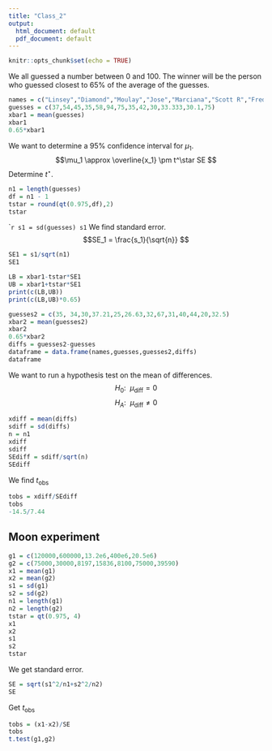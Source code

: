 ```yaml
---
title: "Class_2"
output:
  html_document: default
  pdf_document: default
---
```


```r
knitr::opts_chunk$set(echo = TRUE)
```

We all guessed a number between 0 and 100. The winner will be the person who guessed closest to 65% of the average of the guesses.

```r
names = c("Linsey","Diamond","Moulay","Jose","Marciana","Scott R","Fredy","Mehmet","Samuel","Matt","Jose R","Chad","Orina")
guesses = c(37,54,45,35,58,94,75,35,42,30,33.333,30.1,75)
xbar1 = mean(guesses)
xbar1
0.65*xbar1
```
We want to determine a 95% confidence interval for $\mu_1$.
$$\mu_1 \approx \overline{x_1} \pm t^\star SE $$
Determine $t^\star$.
```r
n1 = length(guesses)
df = n1 - 1
tstar = round(qt(0.975,df),2)
tstar
```

````r
s1 = sd(guesses)
s1
```
We find standard error.
$$SE_1 = \frac{s_1}{\sqrt{n}} $$
```r
SE1 = s1/sqrt(n1)
SE1
```
```r
LB = xbar1-tstar*SE1
UB = xbar1+tstar*SE1
print(c(LB,UB))
print(c(LB,UB)*0.65)
```

```r
guesses2 = c(35, 34,30,37.21,25,26.63,32,67,31,40,44,20,32.5)
xbar2 = mean(guesses2)
xbar2
0.65*xbar2
diffs = guesses2-guesses
dataframe = data.frame(names,guesses,guesses2,diffs)
dataframe
```

We want to run a hypothesis test on the mean of differences.
$$H_0:~~\mu_\text{diff} = 0 $$
$$H_A:~~\mu_\text{diff} \ne 0 $$
```r
xdiff = mean(diffs)
sdiff = sd(diffs)
n = n1
xdiff
sdiff
SEdiff = sdiff/sqrt(n)
SEdiff
```
We find $t_\text{obs}$
```r
tobs = xdiff/SEdiff
tobs
-14.5/7.44
```


## Moon experiment

```r
g1 = c(120000,600000,13.2e6,400e6,20.5e6)
g2 = c(75000,30000,8197,15836,8100,75000,39590)
x1 = mean(g1)
x2 = mean(g2)
s1 = sd(g1)
s2 = sd(g2)
n1 = length(g1)
n2 = length(g2)
tstar = qt(0.975, 4)
x1
x2
s1
s2
tstar
```

We get standard error.
```r
SE = sqrt(s1^2/n1+s2^2/n2)
SE
```
Get $t_\text{obs}$
```r
tobs = (x1-x2)/SE
tobs
t.test(g1,g2)
```



